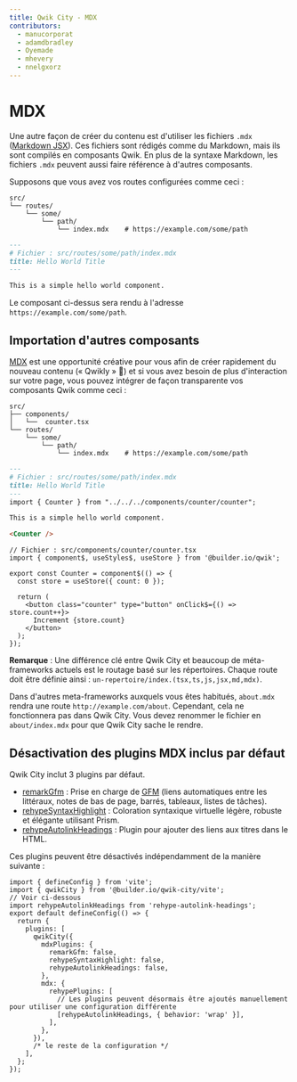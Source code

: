 ```yaml
---
title: Qwik City - MDX
contributors:
  - manucorporat
  - adamdbradley
  - Oyemade
  - mhevery
  - nnelgxorz
---
```


# MDX

Une autre façon de créer du contenu est d'utiliser les fichiers `.mdx` ([Markdown JSX](https://mdxjs.com/)). Ces fichiers sont rédigés comme du Markdown, mais ils sont compilés en composants Qwik. En plus de la syntaxe Markdown, les fichiers `.mdx` peuvent aussi faire référence à d'autres composants.

Supposons que vous avez vos routes configurées comme ceci :

```
src/
└── routes/
    └── some/
        └── path/
            └── index.mdx    # https://example.com/some/path
```

```Markdown
---
# Fichier : src/routes/some/path/index.mdx
title: Hello World Title
---

This is a simple hello world component.

```

Le composant ci-dessus sera rendu à l'adresse `https://example.com/some/path`.

## Importation d'autres composants

[MDX](https://mdxjs.com/) est une opportunité créative pour vous afin de créer rapidement du nouveau contenu (« Qwikly » 🙂) et si vous avez besoin de plus d'interaction sur votre page, vous pouvez intégrer de façon transparente vos composants Qwik comme ceci :

```
src/
├── components/
│   └──  counter.tsx
└── routes/
    └── some/
        └── path/
            └── index.mdx    # https://example.com/some/path
```

```Markdown
---
# Fichier : src/routes/some/path/index.mdx
title: Hello World Title
---
import { Counter } from "../../../components/counter/counter";

This is a simple hello world component.

<Counter />

```

```tsx
// Fichier : src/components/counter/counter.tsx
import { component$, useStyles$, useStore } from '@builder.io/qwik';

export const Counter = component$(() => {
  const store = useStore({ count: 0 });

  return (
    <button class="counter" type="button" onClick$={() => store.count++}>
      Increment {store.count}
    </button>
  );
});
```

**Remarque** : Une différence clé entre Qwik City et beaucoup de méta-frameworks actuels est le routage basé sur les répertoires. Chaque route doit être définie ainsi : `un-repertoire/index.(tsx,ts,js,jsx,md,mdx)`.

Dans d'autres meta-frameworks auxquels vous êtes habitués, `about.mdx` rendra une route `http://example.com/about`. Cependant, cela ne fonctionnera pas dans Qwik City. Vous devez renommer le fichier en `about/index.mdx` pour que Qwik City sache le rendre.

## Désactivation des plugins MDX inclus par défaut

Qwik City inclut 3 plugins par défaut.

- [remarkGfm](https://github.com/remarkjs/remark-gfm) : Prise en charge de [GFM](https://github.github.com/gfm/) (liens automatiques entre les littéraux, notes de bas de page, barrés, tableaux, listes de tâches).
- [rehypeSyntaxHighlight](https://github.com/wooorm/refractor) : Coloration syntaxique virtuelle légère, robuste et élégante utilisant Prism.
- [rehypeAutolinkHeadings](https://github.com/rehypejs/rehype-autolink-headings) : Plugin pour ajouter des liens aux titres dans le HTML.

Ces plugins peuvent être désactivés indépendamment de la manière suivante :

```tsx
import { defineConfig } from 'vite';
import { qwikCity } from '@builder.io/qwik-city/vite';
// Voir ci-dessous
import rehypeAutolinkHeadings from 'rehype-autolink-headings';
export default defineConfig(() => {
  return {
    plugins: [
      qwikCity({
        mdxPlugins: {
          remarkGfm: false,
          rehypeSyntaxHighlight: false,
          rehypeAutolinkHeadings: false,
        },
        mdx: {
          rehypePlugins: [
            // Les plugins peuvent désormais être ajoutés manuellement pour utiliser une configuration différente
            [rehypeAutolinkHeadings, { behavior: 'wrap' }],
          ],
        },
      }),
      /* le reste de la configuration */
    ],
  };
});
```
